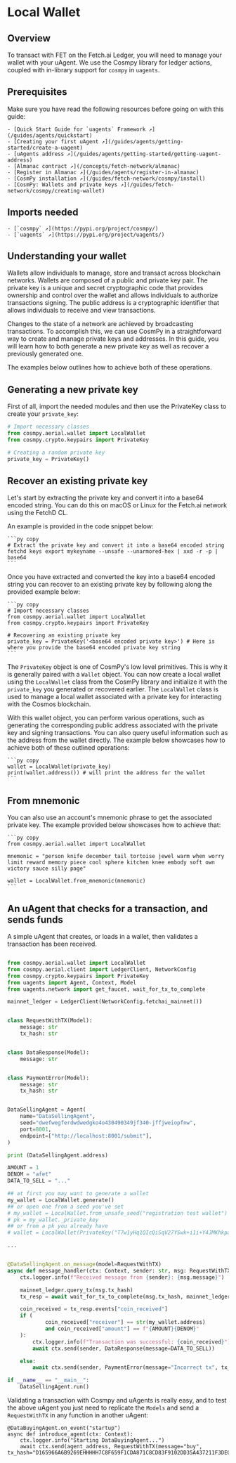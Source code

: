 
# Local Wallet

## Overview

To transact with FET on the Fetch.ai Ledger, you will need to manage your wallet with your uAgent. We use the Cosmpy library for ledger actions, coupled with in-library support for `cosmpy` in `uagents`.

## Prerequisites

Make sure you have read the following resources before going on with this guide:

    - [Quick Start Guide for `uagents` Framework ↗️](/guides/agents/quickstart)
    - [Creating your first uAgent ↗️](/guides/agents/getting-started/create-a-uagent)
    - [uAgents address ↗️](/guides/agents/getting-started/getting-uagent-address)
    - [Almanac contract ↗️](/concepts/fetch-network/almanac)
    - [Register in Almanac ↗️](/guides/agents/register-in-almanac)
    - [CosmPy installation ↗️](/guides/fetch-network/cosmpy/install)
    - [CosmPy: Wallets and private keys ↗️](/guides/fetch-network/cosmpy/creating-wallet)

## Imports needed

    - [`cosmpy` ↗️](https://pypi.org/project/cosmpy/)
    - [`uagents` ↗️](https://pypi.org/project/uagents/)

## Understanding your wallet

Wallets allow individuals to manage, store and transact across blockchain networks. Wallets are composed of a public and private key pair. The private key is a unique and secret cryptographic code that provides ownership and control over the wallet and allows individuals to authorize transactions signing. The public address is a cryptographic identifier that allows individuals to receive and view transactions.

Changes to the state of a network are achieved by broadcasting transactions. To accomplish this, we can use CosmPy in a straightforward way to create and manage private keys and addresses. In this guide, you will learn how to both generate a new private key as well as recover a previously generated one.

The examples below outlines how to achieve both of these operations.

## Generating a new private key

First of all, import the needed modules and then use the PrivateKey class to create your `private_key`:

```python copy
# Import necessary classes
from cosmpy.aerial.wallet import LocalWallet
from cosmpy.crypto.keypairs import PrivateKey

# Creating a random private key
private_key = PrivateKey()
```


## Recover an existing private key

Let's start by extracting the private key and convert it into a base64 encoded string. You can do this on macOS or Linux for the Fetch.ai network using the FetchD CL.

An example is provided in the code snippet below:

    ```py copy
    # Extract the private key and convert it into a base64 encoded string
    fetchd keys export mykeyname --unsafe --unarmored-hex | xxd -r -p | base64
    ```

Once you have extracted and converted the key into a base64 encoded string you can recover to an existing private key by following along the provided example below:

    ```py copy
    # Import necessary classes
    from cosmpy.aerial.wallet import LocalWallet
    from cosmpy.crypto.keypairs import PrivateKey

    # Recovering an existing private key
    private_key = PrivateKey('<base64 encoded private key>') # Here is where you provide the base64 encoded private key string
    ```

The `PrivateKey` object is one of CosmPy's low level primitives. This is why it is generally paired with a `Wallet` object. You can now create a local wallet using the `LocalWallet` class from the CosmPy library and initialize it with the `private_key` you generated or recovered earlier. The `LocalWallet` class is used to manage a local wallet associated with a private key for interacting with the Cosmos blockchain.

With this wallet object, you can perform various operations, such as generating the corresponding public address associated with the private key and signing transactions. You can also query useful information such as the address from the wallet directly. The example below showcases how to achieve both of these outlined operations:

    ```py copy
    wallet = LocalWallet(private_key)
    print(wallet.address()) # will print the address for the wallet
    ```

## From mnemonic

You can also use an account's mnemonic phrase to get the associated private key. The example provided below showcases how to achieve that:

    ```py copy
    from cosmpy.aerial.wallet import LocalWallet

    mnemonic = "person knife december tail tortoise jewel warm when worry limit reward memory piece cool sphere kitchen knee embody soft own victory sauce silly page"

    wallet = LocalWallet.from_mnemonic(mnemonic)
    ```


## An uAgent that checks for a transaction, and sends funds

A simple uAgent that creates, or loads in a wallet, then validates a transaction has been received.

```python copy

from cosmpy.aerial.wallet import LocalWallet
from cosmpy.aerial.client import LedgerClient, NetworkConfig
from cosmpy.crypto.keypairs import PrivateKey
from uagents import Agent, Context, Model
from uagents.network import get_faucet, wait_for_tx_to_complete

mainnet_ledger = LedgerClient(NetworkConfig.fetchai_mainnet())


class RequestWithTX(Model):
    message: str
    tx_hash: str


class DataResponse(Model):
    message: str


class PaymentError(Model):
    message: str
    tx_hash: str


DataSellingAgent = Agent(
    name="DataSellingAgent",
    seed="dwefwegferdwdwedgko4o430490349jf340-jffjweiopfnw",
    port=8001,
    endpoint=["http://localhost:8001/submit"],
)

print (DataSellingAgent.address)

AMOUNT = 1
DENOM = "afet"
DATA_TO_SELL = "..."

## at first you may want to generate a wallet
my_wallet = LocalWallet.generate()
## or open one from a seed you've set
# my_wallet = LocalWallet.from_unsafe_seed("registration test wallet")
# pk = my_wallet._private_key
## or from a pk you already have
# wallet = LocalWallet(PrivateKey("T7w1yHq1QIcQiSqV27YSwk+i1i+Y4JMKhkpawCQIh6s="))

...


@DataSellingAgent.on_message(model=RequestWithTX)
async def message_handler(ctx: Context, sender: str, msg: RequestWithTX):
    ctx.logger.info(f"Received message from {sender}: {msg.message}")

    mainnet_ledger.query_tx(msg.tx_hash)
    tx_resp = await wait_for_tx_to_complete(msg.tx_hash, mainnet_ledger)

    coin_received = tx_resp.events["coin_received"]
    if (
            coin_received["receiver"] == str(my_wallet.address)
            and coin_received["amount"] == f"{AMOUNT}{DENOM}"
    ):
        ctx.logger.info(f"Transaction was successful: {coin_received}")
        await ctx.send(sender, DataResponse(message=DATA_TO_SELL))

    else:
        await ctx.send(sender, PaymentError(message="Incorrect tx", tx_hash=msg.tx_hash))

if __name__ == "__main__":
    DataSellingAgent.run()


```

Validating a transaction with Cosmpy and uAgents is really easy, and to test the above uAgent you just need to replicate the `Models` and send a `RequestWithTX` in any function in another uAgent:

```
@DataBuyingAgent.on_event("startup")
async def introduce_agent(ctx: Context):
    ctx.logger.info("Starting DataBuyingAgent...")
    await ctx.send(agent_address, RequestWithTX(message="buy",  tx_hash="D165966A6B9269EHHHHH7C8F659F1CDA871C8CD83F9102DD35A437211F3DE0CF"))
```
